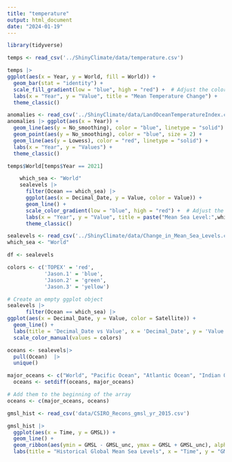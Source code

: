 ```yaml
---
title: "temperature"
output: html_document
date: "2024-01-19"
---
```


```r
library(tidyverse)
```

```r
temps <- read_csv('../ShinyClimate/data/temperature.csv')
```

```r
temps |>
ggplot(aes(x = Year, y = World, fill = World)) +
  geom_bar(stat = "identity") +
  scale_fill_gradient(low = "blue", high = "red") +  # Adjust the color scale
  labs(x = "Year", y = "Value", title = "Mean Temperature Change") +
  theme_classic()
```

```r
anomalies <- read_csv('../ShinyClimate/data/LandOceanTemperatureIndex.csv')
anomalies |> ggplot(aes(x = Year)) +
  geom_line(aes(y = No_smoothing), color = "blue", linetype = "solid") +
  geom_point(aes(y = No_smoothing), color = "blue", size = 2) +
  geom_line(aes(y = Lowess), color = "red", linetype = "solid") +
  labs(x = "Year", y = "Values") +
  theme_classic()
```


```r
temps$World[temps$Year == 2021]
```

```r
    which_sea <- "World"
    sealevels |> 
      filter(Ocean == which_sea) |>
      ggplot(aes(x = Decimal_Date, y = Value, color = Value)) +
      geom_line() +
      scale_color_gradient(low = "blue", high = "red") +  # Adjust the color scale
      labs(x = "Year", y = "Value", title = paste("Mean Sea Level:",which_sea)) +
      theme_classic()
```

```r
sealevels <- read_csv('../ShinyClimate/data/Change_in_Mean_Sea_Levels.csv')
which_sea <- "World"

df <- sealevels

colors <- c('TOPEX' = 'red',
            'Jason.1' = 'blue',
            'Jason.2' = 'green',
            'Jason.3' = 'yellow')

# Create an empty ggplot object
sealevels |> 
      filter(Ocean == which_sea) |>
ggplot(aes(x = Decimal_Date, y = Value, color = Satellite)) +
  geom_line() +
  labs(title = 'Decimal_Date vs Value', x = 'Decimal_Date', y = 'Value') +
  scale_color_manual(values = colors)

```

```r
oceans <- sealevels|>
  pull(Ocean)  |>
  unique()

major_oceans <- c("World", "Pacific Ocean", "Atlantic Ocean", "Indian Ocean")
  oceans <- setdiff(oceans, major_oceans)

# Add them to the beginning of the array
oceans <- c(major_oceans, oceans)
```

```r
gmsl_hist <- read_csv('data/CSIRO_Recons_gmsl_yr_2015.csv')

gmsl_hist |>
  ggplot(aes(x = Time, y = GMSL)) +
  geom_line() +
  geom_ribbon(aes(ymin = GMSL - GMSL_unc, ymax = GMSL + GMSL_unc), alpha = 0.3) +
  labs(title = "Historical Global Mean Sea Levels", x = "Time", y = "GMSL (mm)")
```

